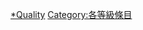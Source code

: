 {{Articles by Quality|topic=女性|project=女性}}

[[Category:女性專題條目|*Quality]]
[[Category:各等級條目|Category:各等級條目]]